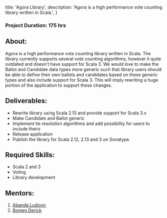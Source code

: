 
  title: 'Agora Library',
  description:
    'Agora is a high performance vote counting library written in Scala.',
}


### Project Duration: 175 hrs

## About:

Agora is a high performance vote counting library written in Scala. The library currently supports several vote counting algorithms, however it quite outdated and doesn't have support for Scala 3.
We would love to make the Ballot and Candidate data types more generic such that library users should be able to define their own ballots and candidates based on these generic types and also include support for Scala 3. This will imply rewriting a huge portion of the application to support these changes. 

## Deliverables:

- Rewrite library using Scala 2.13 and provide support for Scala 3.x 
- Make Candidate and Ballot generic
- Implement tie resolution algorithms and add possibility for users to include theirs
- Release application
- Publish the library for Scala 2.12, 2.13 and 3 on Sonatype.

## Required Skills:

- Scala 2 and 3
- Voting
- Library development

## Mentors:

1. [Abanda Ludovic](https://www.github.com/icemc)
2. [Bomen Derick](https://www.github.com/ponsipi)